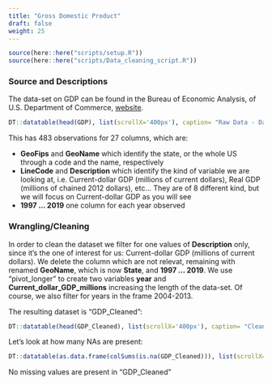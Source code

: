 ```yaml
---
title: "Gross Domestic Product"
draft: false
weight: 25
---
```

```r
source(here::here("scripts/setup.R"))
source(here::here("scripts/Data_cleaning_script.R"))
```


### Source and Descriptions

The data-set on GDP can be found in the Bureau of Economic Analysis, of U.S. Department of Commerce, [website](https://apps.bea.gov/iTable/iTable.cfm?7001=1200&7002=1&7003=200&7004=sic&7005=1&7006=xx&7007=-1&7035=-1&7036=-1&7090=70&7093=levels&isuri=1&reqid=70&step=10).

```r
DT::datatable(head(GDP), list(scrollX='400px'), caption= "Raw Data - Dataset which gives us info on GDP, our variable of interest")
```

This has 483 observations for 27 columns, which are:
<ul>
  <li> <b>GeoFips</b> and <b>GeoName</b> which identify the state, or the whole US through a code and the name, respectively </li>
  <li><b>LineCode</b> and <b>Description</b> which identify the kind of variable we are looking at, i.e. Current-dollar GDP (millions of current dollars), Real GDP (millions of chained 2012 dollars), etc... They are of 8 different kind, but we will focus on Current-dollar GDP as you will see  </li>
  <li> <b>1997 ... 2019</b> one column for each year observed </li>
</ul>

### Wrangling/Cleaning

In order to clean the dataset we filter for one values of <b>Description</b> only, since it's the one of interest for us: Current-dollar GDP (millions of current dollars). We delete the column which are not relevat, remaining with renamed <b>GeoName</b>, which is now <b>State</b>, and <b>1997 ... 2019</b>. We use "pivot_longer" to create two variables <b>year</b> and <b>Current_dollar_GDP_millions</b> increasing the length of the data-set. 
Of course, we also filter for years in the frame 2004-2013.

The resulting dataset is "GDP_Cleaned":

```r
DT::datatable(head(GDP_Cleaned), list(scrollX='400px'), caption= "Cleaned Data - Current-dollar GDP (millions of current dollars)")
```

Let's look at how many NAs are present:

```r
DT::datatable(as.data.frame(colSums(is.na(GDP_Cleaned))), list(scrollX='400px'), colnames = "Missing Values")
```

No missing values are present in "GDP_Cleaned"